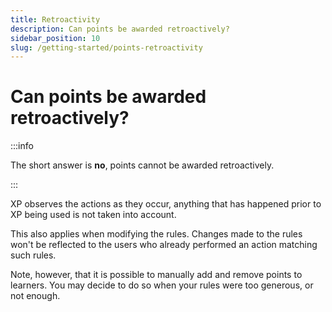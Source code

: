 ```yaml
---
title: Retroactivity
description: Can points be awarded retroactively?
sidebar_position: 10
slug: /getting-started/points-retroactivity
---
```


# Can points be awarded retroactively?

:::info

The short answer is **no**, points cannot be awarded retroactively.

:::

XP observes the actions as they occur, anything that has happened prior to XP being used is not taken into account.

This also applies when modifying the rules. Changes made to the rules won't be reflected to the users who already performed an action matching such rules.

Note, however, that it is possible to manually add and remove points to learners. You may decide to do so when your rules were too generous, or not enough.

